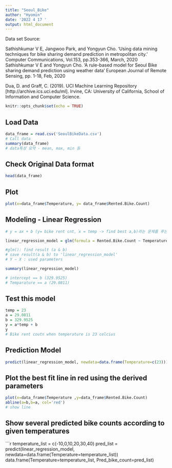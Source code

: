 ```yaml
---
title: "Seoul_Bike"
author: "Hyomin"
date: '2022 4 17 '
output: html_document
---
```


Data set Source:

Sathishkumar V E, Jangwoo Park, and Yongyun Cho. 'Using data mining techniques for bike sharing demand prediction in metropolitan city.' Computer Communications, Vol.153, pp.353-366, March, 2020
Sathishkumar V E and Yongyun Cho. 'A rule-based model for Seoul Bike sharing demand prediction using weather data' European Journal of Remote Sensing, pp. 1-18, Feb, 2020

Dua, D. and Graff, C. (2019). UCI Machine Learning Repository [http://archive.ics.uci.edu/ml]. Irvine, CA: University of California, School of Information and Computer Science.

```r
knitr::opts_chunk$set(echo = TRUE)
```

## Load Data

```r
data_frame = read.csv('SeoulBikeData.csv')
# Call data
summary(data_frame)
# data특성 요약 - mean, max, min 등

```

## Check Original Data format
```r
head(data_frame)
```

## Plot

```r
plot(x=data_frame$Temperature, y= data_frame$Rented.Bike.Count)
```

## Modeling - Linear Regression

```r
# y = ax + b (y= bike rent cnt, x = temp -> find best a,b)라는 문제를 푸는 것

linear_regression_model = glm(formula = Rented.Bike.Count ~ Temperature, data = data_frame)

#glm(): find result (a & b)
# save result(a & b) to 'linear_regression_model' 
# Y ~ X : used parameters 

summary(linear_regression_model)

# intercept == b (329.9525)
# Temparature == a (29.0811)
```


## Test this model

```r

temp = 23
a = 29.0811
b = 329.9525
y = a*temp + b
y
# Bike rent coutn when temperature is 23 celcius
```

## Prediction Model

```r
predict(linear_regression_model, newdata=data.frame(Temperature=c(23)))
```

## Plot the best fit line in red using the derived parameters  
```r
plot(x=data_frame$Temperature ,y=data_frame$Rented.Bike.Count)
abline(a=b,b=a, col='red')
# show line
```

## Show several predicted bike counts according to given temperatures
```r
temperature_list = c(-10,0,10,20,30,40)
pred_list = predict(linear_regression_model, newdata=data.frame(Temperature=temperature_list))
data.frame(Temperature=temperature_list, Pred_bike_count=pred_list)